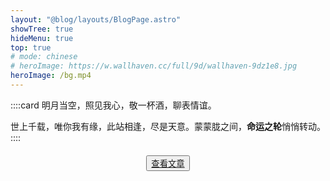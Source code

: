 ```yaml
---
layout: "@blog/layouts/BlogPage.astro"
showTree: true
hideMenu: true
top: true
# mode: chinese
# heroImage: https://w.wallhaven.cc/full/9d/wallhaven-9dz1e8.jpg
heroImage: /bg.mp4
---
```


::::card
明月当空，照见我心，敬一杯酒，聊表情谊。

世上千载，唯你我有缘，此站相逢，尽是天意。蒙蒙胧之间，**命运之轮**悄悄转动。
::::

<div style="text-align:center;margin-top:20px;">
        <button class="custom-btn">
            <a href="/cateAll">
                查看文章
            </a>
        </button>
</div>

